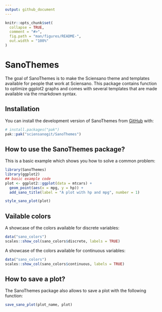 ```yaml
---
output: github_document
---
```


<!-- README.md is generated from README.Rmd. Please edit that file -->

```r
knitr::opts_chunk$set(
  collapse = TRUE,
  comment = "#>",
  fig.path = "man/figures/README-",
  out.width = "100%"
)
```

# SanoThemes

<!-- badges: start -->
<!-- badges: end -->

The goal of SanoThemes is to make the Sciensano theme and templates available for people that work at Sciensano. This package contains function to optimize ggplot2 graphs and comes with several templates that are made available via the rmarkdown syntax.

## Installation

You can install the development version of SanoThemes from [GitHub](https://github.com/) with:

``` r
# install.packages("pak")
pak::pak("sciensanogit/SanoThemes")
```

## How to use the SanoThemes package?

This is a basic example which shows you how to solve a common problem:

```r
library(SanoThemes)
library(ggplot2)
## basic example code
plot <- ggplot2::ggplot(data = mtcars) +
  geom_point(aes(x = mpg, y = hp)) +
  add_sano_title(label = "A plot with hp and mpg", number = 1)

style_sano_plot(plot)
```

## Vailable colors

A showcase of the colors available for discrete variables:

```r
data("sano_colors")
scales::show_col(sano_colors$discrete, labels = TRUE)
```

A showcase of the colors available for continuous variables:

```r
data("sano_colors")
scales::show_col(sano_colors$continuous, labels = TRUE)
```

## How to save a plot?

The SanoThemes package also allows to save a plot with the following function:

```r
save_sano_plot(plot_name, plot)
```

